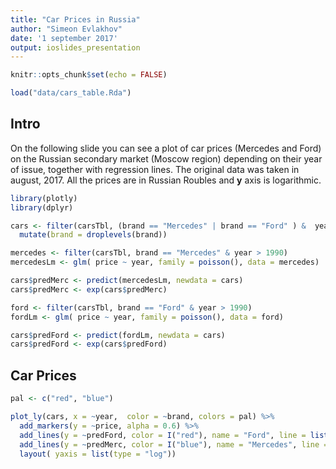 ```yaml
---
title: "Car Prices in Russia"
author: "Simeon Evlakhov"
date: '1 september 2017'
output: ioslides_presentation
---
```


```r
knitr::opts_chunk$set(echo = FALSE)
```

```r
load("data/cars_table.Rda")
```

## Intro

On the following slide you can see a plot of car prices (Mercedes and Ford) on the Russian secondary market (Moscow region) depending on their year of issue, together with regression lines. The original data was taken in august, 2017. All the prices are in Russian Roubles and **y** axis is logarithmic.  

```r
library(plotly)
library(dplyr)
```
```r
cars <- filter(carsTbl, (brand == "Mercedes" | brand == "Ford" ) &  year > 1990 & price > 50000) %>%
  mutate(brand = droplevels(brand))
```

```r
mercedes <- filter(carsTbl, brand == "Mercedes" & year > 1990)
mercedesLm <- glm( price ~ year, family = poisson(), data = mercedes)

cars$predMerc <- predict(mercedesLm, newdata = cars)
cars$predMerc <- exp(cars$predMerc)
```

```r
ford <- filter(carsTbl, brand == "Ford" & year > 1990)
fordLm <- glm( price ~ year, family = poisson(), data = ford)

cars$predFord <- predict(fordLm, newdata = cars)
cars$predFord <- exp(cars$predFord)
```

## Car Prices

```r
pal <- c("red", "blue")

plot_ly(cars, x = ~year,  color = ~brand, colors = pal) %>%
  add_markers(y = ~price, alpha = 0.6) %>%
  add_lines(y = ~predFord, color = I("red"), name = "Ford", line = list(width = 4)) %>%
  add_lines(y = ~predMerc, color = I("blue"), name = "Mercedes", line = list(width = 4)) %>%
  layout( yaxis = list(type = "log"))
```
